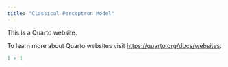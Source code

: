 ```yaml
---
title: "Classical Perceptron Model"
---
```


This is a Quarto website.

To learn more about Quarto websites visit <https://quarto.org/docs/websites>.

```r
1 + 1
```
